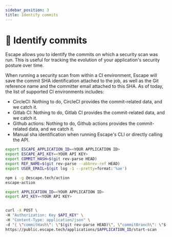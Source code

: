 ```yaml
---
sidebar_position: 3
title: Identify commits
---
```


# 🌳 Identify commits

Escape allows you to identify the commits on which a security scan was run. This is useful for tracking the evolution of your application's security posture over time.

When running a security scan from within a CI environment, Escape will save the commit SHA identification attached to the job, as well as the Git reference name and the committer email attached to this SHA. As of today, the list of supported CI environments includes:

- CircleCI: Nothing to do, CircleCI provides the commit-related data, and we catch it.
- Gitlab CI: Nothing to do, Gitlab CI provides the commit-related data, and we catch it.
- Github actions: Nothing to do, Github actions provides the commit-related data, and we catch it.
- Manual sha identification when running Escape's CLI or directly calling the API.

<Tabs>
  <TabItem value="cli" label="CLI">

```bash
export ESCAPE_APPLICATION_ID=<YOUR APPLICATION ID>
export ESCAPE_API_KEY=<YOUR API KEY>
export COMMIT_HASH=$(git rev-parse HEAD)
export REF_NAME=$(git rev-parse --abbrev-ref HEAD)
export USER_EMAIL=$(git log -1 --pretty=format:'%ae')

npm i -g @escape.tech/action
escape-action
```

  </TabItem>
  <TabItem value="api" label="API">

```bash
export APPLICATION_ID=<YOUR APPLICATION ID>
export API_KEY=<YOUR API KEY>


curl -X POST \
-H "Authorization: Key $API_KEY" \
-H "Content-Type: application/json" \
-d "{ \"commitHash\": \"$(git rev-parse HEAD)\", \"commitBranch\": \"$(git rev-parse --abbrev-ref HEAD)\", \"commitAuthor\": \"$(git log -1 --pretty=format:'%ae')\"  }" \
https://public.escape.tech/applications/$APPLICATION_ID/start-scan
```

  </TabItem>
</Tabs>
